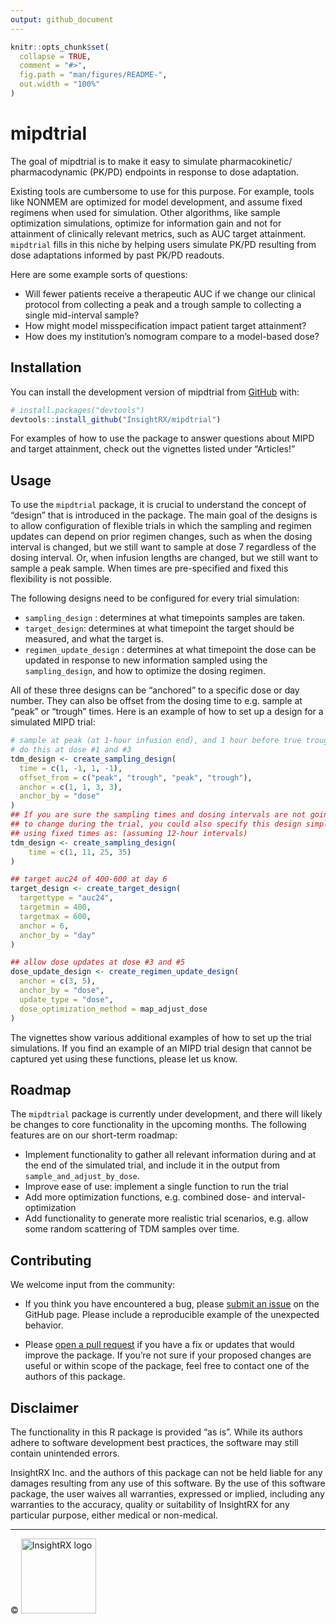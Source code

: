 ```yaml
---
output: github_document
---
```


<!-- README.md is generated from README.Rmd. Please edit that file -->

```r
knitr::opts_chunk$set(
  collapse = TRUE,
  comment = "#>",
  fig.path = "man/figures/README-",
  out.width = "100%"
)
```

# mipdtrial

<!-- badges: start -->
<!-- badges: end -->

The goal of mipdtrial is to make it easy to simulate pharmacokinetic/
pharmacodynamic (PK/PD) endpoints in response to dose adaptation.

Existing tools are cumbersome to use for this purpose. For example, tools like
NONMEM are optimized for model development, and assume fixed regimens when used
for simulation. Other algorithms, like sample optimization simulations, optimize
for information gain and not for attainment of clinically relevant metrics, such
as AUC target attainment. `mipdtrial` fills in this niche by helping users 
simulate PK/PD resulting from dose adaptations informed by past PK/PD readouts.

Here are some example sorts of questions:

* Will fewer patients receive a therapeutic AUC if we change our clinical 
protocol from collecting a peak and a trough sample to collecting a single 
mid-interval sample?
* How might model misspecification impact patient target attainment?
* How does my institution's nomogram compare to a model-based dose?

## Installation

You can install the development version of mipdtrial from [GitHub](https://github.com/) with:

```r
# install.packages("devtools")
devtools::install_github("InsightRX/mipdtrial")
```
For examples of how to use the package to answer questions about MIPD and
target attainment, check out the vignettes listed under "Articles!"

## Usage

To use the `mipdtrial` package, it is crucial to understand the concept of "design" 
that is introduced in the package. The main goal of the designs is to allow 
configuration of flexible trials in which the sampling and regimen updates can 
depend on prior regimen changes, such as when the dosing interval is changed, 
but we still want to sample at dose 7 regardless of the dosing interval. Or, 
when infusion lengths are changed, but we still want to sample a peak sample. 
When times are pre-specified and fixed this flexibility is not possible. 

The following designs need to be configured for every trial simulation:

- `sampling_design` : determines at what timepoints samples are taken.
- `target_design`: determines at what timepoint the target should be measured, 
and what the target is.
- `regimen_update_design` : determines at what timepoint the dose can be updated 
in response to new information sampled using the `sampling_design`, and how
to optimize the dosing regimen.

All of these three designs can be "anchored" to a specific dose or day number. 
They can also be offset from the dosing time to e.g. sample at "peak" or "trough" 
times. Here is an example of how to set up a design for a simulated MIPD trial:

```r
# sample at peak (at 1-hour infusion end), and 1 hour before true trough
# do this at dose #1 and #3
tdm_design <- create_sampling_design(
  time = c(1, -1, 1, -1), 
  offset_from = c("peak", "trough", "peak", "trough"),
  anchor = c(1, 1, 3, 3),
  anchor_by = "dose"
)
## If you are sure the sampling times and dosing intervals are not going 
## to change during the trial, you could also specify this design simply
## using fixed times as: (assuming 12-hour intervals)
tdm_design <- create_sampling_design(
	time = c(1, 11, 25, 35)
)

## target auc24 of 400-600 at day 6
target_design <- create_target_design(
  targettype = "auc24", 
  targetmin = 400,
  targetmax = 600,
  anchor = 6,
  anchor_by = "day"
)

## allow dose updates at dose #3 and #5
dose_update_design <- create_regimen_update_design(
  anchor = c(3, 5),
  anchor_by = "dose",
  update_type = "dose",
  dose_optimization_method = map_adjust_dose
)
```

The vignettes show various additional examples of how to set up the trial 
simulations. If you find an example of an MIPD trial design that cannot be 
captured yet using these functions, please let us know.

## Roadmap

The `mipdtrial` package is currently under development, and there will likely be 
changes to core functionality in the upcoming months. The following features are
on our short-term roadmap:

- Implement functionality to gather all relevant information during and at the 
end of the simulated trial, and include it in the output from `sample_and_adjust_by_dose`.
- Improve ease of use: implement a single function to run the trial
- Add more optimization functions, e.g. combined dose- and interval- optimization
- Add functionality to generate more realistic trial scenarios, e.g. allow some
random scattering of TDM samples over time.

## Contributing

We welcome input from the community:

- If you think you have encountered a bug, please [submit an issue](https://github.com/InsightRX/clinPK/issues) on the GitHub 
page. Please include a reproducible example of the unexpected behavior.

- Please [open a pull request](https://github.com/InsightRX/clinPK/pulls) if you have a fix or updates that would improve the package. If you're not sure if your proposed 
changes are useful or within  scope of the package, feel free to contact one 
of the authors of this package.

## Disclaimer

The functionality in this R package is provided "as is". While its authors 
adhere to software development best practices, the software may still contain 
unintended errors.

InsightRX Inc. and the authors of this package can not be held liable for any
damages resulting from any use of this software. By the use of this software 
package, the user waives all warranties, expressed or implied, including any 
warranties to the accuracy, quality or suitability of InsightRX for any 
particular purpose, either medical or non-medical.

---

<div align="right">
© <img src="man/figures/insightrx_logo_color.png" alt="InsightRX logo" width="120" />
</div>
